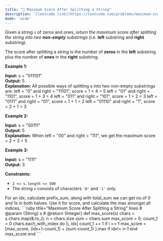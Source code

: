 ```yaml
---
title: "🧩 Maximum Score After Splitting a String"
description: '[leetcode link](https://leetcode.com/problems/maximum-score-after-splitting-a-string/description/)'
mode: 'wide'
---
```

<Tabs>
  <Tab title="Question" icon="circle-question" iconType="regular">
    <Card>
      <p>Given a&nbsp;string <code>s</code>&nbsp;of zeros and ones, <em>return the maximum score after splitting the string into two <strong>non-empty</strong> substrings</em> (i.e. <strong>left</strong> substring and <strong>right</strong> substring).</p>  <p>The score after splitting a string is the number of <strong>zeros</strong> in the <strong>left</strong> substring plus the number of <strong>ones</strong> in the <strong>right</strong> substring.</p>   <p><strong class="example">Example 1:</strong></p>   <strong>Input:</strong> s = &quot;011101&quot; <br/> <strong>Output:</strong> 5  <br/> <strong>Explanation:</strong>  All possible ways of splitting s into two non-empty substrings are: left = &quot;0&quot; and right = &quot;11101&quot;, score = 1 + 4 = 5  left = &quot;01&quot; and right = &quot;1101&quot;, score = 1 + 3 = 4  left = &quot;011&quot; and right = &quot;101&quot;, score = 1 + 2 = 3  left = &quot;0111&quot; and right = &quot;01&quot;, score = 1 + 1 = 2  left = &quot;01110&quot; and right = &quot;1&quot;, score = 2 + 1 = 3   <p><strong class="example">Example 2:</strong></p>   <strong>Input:</strong> s = &quot;00111&quot; <br/> <strong>Output:</strong> 5 <br/> <strong>Explanation:</strong> When left = &quot;00&quot; and right = &quot;111&quot;, we get the maximum score = 2 + 3 = 5   <p><strong class="example">Example 3:</strong></p>   <strong>Input:</strong> s = &quot;1111&quot; <br/> <strong>Output:</strong> 3    <p><strong>Constraints:</strong></p>  <ul>  <li><code>2 &lt;= s.length &lt;= 500</code></li>  <li>The string <code>s</code> consists of characters <code>&#39;0&#39;</code> and <code>&#39;1&#39;</code> only.</li> </ul> 
    </Card>
  </Tab>
  <Tab title="Solution" icon="lightbulb" iconType="regular" >
    <Card>
      For an idx, calculate prefix_sum, along with total_sum we can get no.of 0 and 1s in both halves. Use it for score, and calculate the max amongst all indices.
</Card>
  <Expandable title="code">
    <CodeGroup dropdown>
```ruby title="Maximum Score After Splitting a String" lines
# @param {String} s
# @return {Integer}
def max_score(s)
  chars = s.chars.map(&:to_i);
  n = chars.size
  sum = chars.sum
  max_score = 0; count_1 = 0
  chars.each_with_index do |i, idx|
    count_1 += 1 if i == 1
    max_score = [max_score, (idx+1-count_1) + (sum-count_1) ].max if idx!= n-1
  end
  max_score
end
```
    </CodeGroup>
  </Expandable>
  </Tab>
</Tabs>